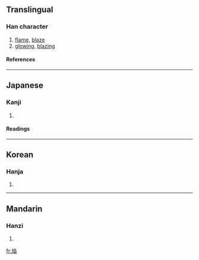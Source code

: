 {{see|焰}}

==Translingual==
===Han character===
{{Han char|rn=86|rad=火|as=08|sn=12|four=|canj=火弓中日 (FNLA)}}
# [[flame]], [[blaze]]
# [[glowing]], [[blazing]]
====References====
{{Han ref|kx=0673.111|hdz=32205.071|uh=7114|ud=28948}}

----
==Japanese==
===Kanji===
{{ja-kanji|grade=|rs=火08}}
# {{defn|Japanese}} 
====Readings====
{{ja-readings|on=[[えん]] (en)|kun=[[ほのお]] (honoo)}}

----
==Korean==
===Hanja===
{{ko-hanja|hangeul=연|eumhun=|rv=yeon|mr=yŏn|y=yen}}
# {{defn|Korean}}

----
==Mandarin==
===Hanzi===
{{cmn-hanzi|pin=[[yàn]] (yan4)|wg=yen<sup>4</sup>}}
# {{defn|Mandarin}}

[[fr:焔]]